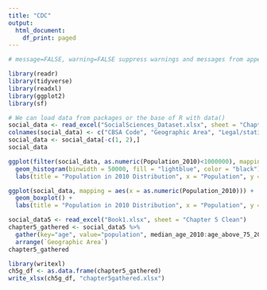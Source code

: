 ---
title: "CDC"
output:
  html_document:
    df_print: paged
---
 
```{r message=FALSE, warning=FALSE}
# message=FALSE, warning=FALSE suppress warnings and messages from appearing in knitted files

library(readr)
library(tidyverse)
library(readxl)
library(ggplot2)
library(sf)

```

```{r}
# We can load data from packages or the base of R with data()
social_data <- read_excel("SocialSciences_Dataset.xlsx", sheet = "Chapter 1", skip = 2)
colnames(social_data) <- c("CBSA Code", "Geographic Area", "Legal/statistical area description", "Population_2010", "Population_2000", "Population Rank 2010", "Population Rank 2000", "Land area in square miles 2010")
social_data <- social_data[-c(1, 2),]
social_data
```

```{r}
ggplot(filter(social_data, as.numeric(Population_2010)<1000000), mapping = aes(x = as.numeric(Population_2010))) +
  geom_histogram(binwidth = 50000, fill = "lightblue", color = "black") +
  labs(title = "Population in 2010 Distribution", x = "Population", y = "Frequency")

ggplot(social_data, mapping = aes(x = as.numeric(Population_2010))) +
  geom_boxplot() +
  labs(title = "Population in 2010 Distribution", x = "Population", y = "Frequency") + coord_cartesian(xlim = c(0,1000000))
```

```{r}
social_data5 <- read_excel("Book1.xlsx", sheet = "Chapter 5 Clean")
chapter5_gathered <- social_data5 %>%
  gather(key="age", value="population", median_age_2010:age_above_75_2000) %>%
  arrange(`Geographic Area`)
chapter5_gathered
```
```{r}
library(writexl)
ch5g_df <- as.data.frame(chapter5_gathered)
write_xlsx(ch5g_df, "chapter5gathered.xlsx")


```

